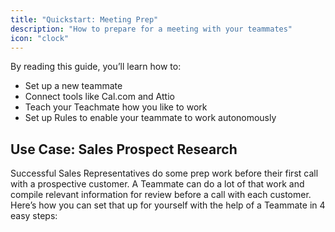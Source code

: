 ```yaml
---
title: "Quickstart: Meeting Prep"
description: "How to prepare for a meeting with your teammates"
icon: "clock"
---
```


By reading this guide, you’ll learn how to:

- Set up a new teammate
- Connect tools like Cal.com and Attio
- Teach your Teachmate how you like to work
- Set up Rules to enable your teammate to work autonomously

## Use Case: Sales Prospect Research

Successful Sales Representatives do some prep work before their first call with a prospective customer. A Teammate can do a lot of that work and compile relevant information for review before a call with each customer. Here’s how you can set that up for yourself with the help of a Teammate in 4 easy steps: